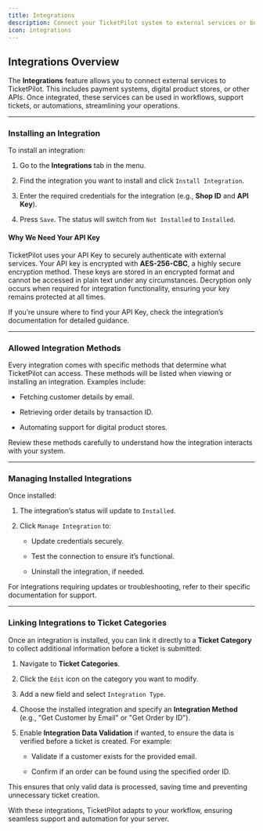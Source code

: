 ```yaml
---
title: Integrations  
description: Connect your TicketPilot system to external services or build custom integrations for seamless workflow integration.  
icon: integrations  
---
```


## Integrations Overview

The **Integrations** feature allows you to connect external services to TicketPilot. This includes payment systems, digital product stores, or other APIs. Once integrated, these services can be used in workflows, support tickets, or automations, streamlining your operations.

***

### Installing an Integration

To install an integration:

1. Go to the **Integrations** tab in the menu.

2. Find the integration you want to install and click `Install Integration`.

3. Enter the required credentials for the integration (e.g., **Shop ID** and **API Key**).

4. Press `Save`. The status will switch from `Not Installed` to `Installed`.

#### Why We Need Your API Key

TicketPilot uses your API Key to securely authenticate with external services. Your API key is encrypted with **AES-256-CBC**, a highly secure encryption method. These keys are stored in an encrypted format and cannot be accessed in plain text under any circumstances. Decryption only occurs when required for integration functionality, ensuring your key remains protected at all times.

If you’re unsure where to find your API Key, check the integration’s documentation for detailed guidance.

***

### Allowed Integration Methods

Every integration comes with specific methods that determine what TicketPilot can access. These methods will be listed when viewing or installing an integration. Examples include:

* Fetching customer details by email.

* Retrieving order details by transaction ID.

* Automating support for digital product stores.

Review these methods carefully to understand how the integration interacts with your system.

***

### Managing Installed Integrations

Once installed:

1. The integration’s status will update to `Installed`.

2. Click `Manage Integration` to:

   * Update credentials securely.

   * Test the connection to ensure it’s functional.

   * Uninstall the integration, if needed.

For integrations requiring updates or troubleshooting, refer to their specific documentation for support.

***

### Linking Integrations to Ticket Categories

Once an integration is installed, you can link it directly to a **Ticket Category** to collect additional information before a ticket is submitted:

1. Navigate to **Ticket Categories**.

2. Click the `Edit` icon on the category you want to modify.

3. Add a new field and select `Integration Type`.

4. Choose the installed integration and specify an **Integration Method** (e.g., "Get Customer by Email" or "Get Order by ID").

5. Enable **Integration Data Validation** if wanted, to ensure the data is verified before a ticket is created. For example:

   * Validate if a customer exists for the provided email.

   * Confirm if an order can be found using the specified order ID.

This ensures that only valid data is processed, saving time and preventing unnecessary ticket creation.

With these integrations, TicketPilot adapts to your workflow, ensuring seamless support and automation for your server.